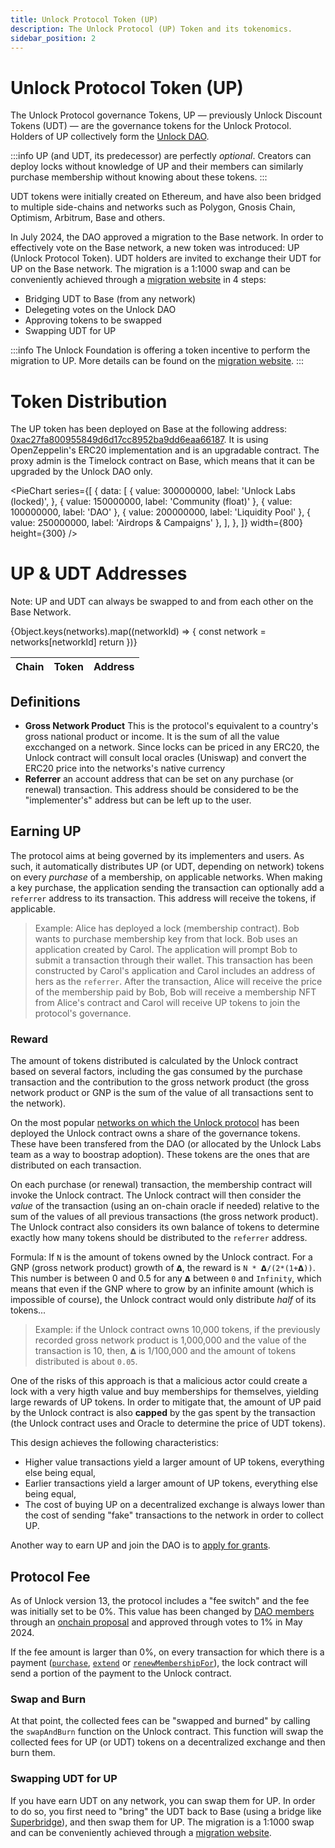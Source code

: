 ```yaml
---
title: Unlock Protocol Token (UP)
description: The Unlock Protocol (UP) Token and its tokenomics.
sidebar_position: 2
---
```


# Unlock Protocol Token (UP)

The Unlock Protocol governance Tokens, UP — previously Unlock Discount Tokens (UDT) — are the governance tokens for the Unlock Protocol. Holders of UP collectively form the [Unlock DAO](./unlock-dao).

:::info
UP (and UDT, its predecessor) are perfectly _optional_. Creators can deploy locks without knowledge of UP and their members can similarly purchase membership without knowing about these tokens.
:::

UDT tokens were initially created on Ethereum, and have also been bridged to multiple side-chains and networks such as Polygon, Gnosis Chain, Optimism, Arbitrum, Base and others.

In July 2024, the DAO approved a migration to the Base network. In order to effectively vote on the Base network, a new token was introduced: UP (Unlock Protocol Token).
UDT holders are invited to exchange their UDT for UP on the Base network. The migration is a 1:1000 swap and can be conveniently achieved through a [migration website](https://up-swap.unlock-protocol.com/) in 4 steps:

- Bridging UDT to Base (from any network)
- Delegeting votes on the Unlock DAO
- Approving tokens to be swapped
- Swapping UDT for UP

:::info
The Unlock Foundation is offering a token incentive to perform the migration to UP. More details can be found on the [migration website](https://up-swap.unlock-protocol.com/).
:::

# Token Distribution

The UP token has been deployed on Base at the following address: [0xac27fa800955849d6d17cc8952ba9dd6eaa66187](https://basescan.org/token/0xac27fa800955849d6d17cc8952ba9dd6eaa66187). It is using OpenZeppelin's ERC20 implementation and is an upgradable contract. The proxy admin is the Timelock contract on Base, which means that it can be upgraded by the Unlock DAO only.


<PieChart
  series={[
    {
      data: [
        {
          value: 300000000,
          label: 'Unlock Labs (locked)',
        },
        { value: 150000000, label: 'Community (float)' },
        { value: 100000000, label: 'DAO' },
        { value: 200000000, label: 'Liquidity Pool' },
        { value: 250000000, label: 'Airdrops & Campaigns' },
      ],
    },
  ]}
  width={800}
  height={300}
/>

# UP & UDT Addresses

Note: UP and UDT can always be swapped to and from each other on the Base Network.


<table>
  <thead>
    <tr>
      <th>Chain</th>
      <th>Token</th>
      <th>Address</th>
    </tr>
  </thead>
  {Object.keys(networks).map((networkId) => {
    const network = networks[networkId]
    return <TokenNetwork network={network} />
  })}
</table>

## Definitions

- **Gross Network Product** This is the protocol's equivalent to a country's gross national product or income. It is the sum of all the value excchanged on a network. Since locks can be priced in any ERC20, the Unlock contract will consult local oracles (Uniswap) and convert the ERC20 price into the networks's native currency
- **Referrer** an account address that can be set on any purchase (or renewal) transaction. This address should be considered to be the "implementer's" address but can be left up to the user.

## Earning UP

The protocol aims at being governed by its implementers and users. As such, it automatically distributes UP (or UDT, depending on network) tokens on every _purchase_ of a membership, on applicable networks. When making a key purchase, the application sending the transaction can optionally add a `referrer` address to its transaction. This address will receive the tokens, if applicable.

> Example: Alice has deployed a lock (membership contract). Bob wants to purchase membership key from that lock. Bob uses an application created by Carol. The application will prompt Bob to submit a transaction through their wallet. This transaction has been constructed by Carol's application and Carol includes an address of hers as the `referrer`. After the transaction, Alice will receive the price of the membership paid by Bob, Bob will receive a membership NFT from Alice's contract and Carol will receive UP tokens to join the protocol's governance.

### Reward

The amount of tokens distributed is calculated by the Unlock contract based on several factors, including the gas consumed by the purchase transaction and the contribution to the gross network product (the gross network product or GNP is the sum of the value of all transactions sent to the network).

On the most popular [networks on which the Unlock protocol](../core-protocol/unlock/networks) has been deployed the Unlock contract owns a share of the governance tokens. These have been transfered from the DAO (or allocated by the Unlock Labs team as a way to boostrap adoption). These tokens are the ones that are distributed on each transaction.

On each purchase (or renewal) transaction, the membership contract will invoke the Unlock contract. The Unlock contract will then consider the _value_ of the transaction (using an on-chain oracle if needed) relative to the sum of the values of all previous transactions (the gross network product). The Unlock contract also considers its own balance of tokens to determine exactly how many tokens should be distributed to the `referrer` address.

Formula: If `N` is the amount of tokens owned by the Unlock contract. For a GNP (gross network product) growth of `𝝙`, the reward is `N * 𝝙/(2*(1+𝝙))`. This number is between 0 and 0.5 for any `𝝙` between `0` and `Infinity`, which means that even if the GNP where to grow by an infinite amount (which is impossible of course), the Unlock contract would only distribute _half_ of its tokens...

> Example: if the Unlock contract owns 10,000 tokens, if the previously recorded gross network product is 1,000,000 and the value of the transaction is 10, then, `𝝙` is 1/100,000 and the amount of tokens distributed is about `0.05`.

One of the risks of this approach is that a malicious actor could create a lock with a very higth value and buy memberships for themselves, yielding large rewards of UP tokens. In order to mitigate that, the amount of UP paid by the Unlock contract is also **capped** by the gas spent by the transaction (the Unlock contract uses and Oracle to determine the price of UDT tokens).

This design achieves the following characteristics:

- Higher value transactions yield a larger amount of UP tokens, everything else being equal,
- Earlier transactions yield a larger amount of UP tokens, everything else being equal,
- The cost of buying UP on a decentralized exchange is always lower than the cost of sending "fake" transactions to the network in order to collect UP.

Another way to earn UP and join the DAO is to [apply for grants](./grants-bounties).

## Protocol Fee

As of Unlock version 13, the protocol includes a "fee switch" and the fee was initially set to be 0%. This value has been changed by [DAO members](./unlock-dao) through an [onchain proposal](https://www.tally.xyz/gov/unlock/proposal/72110981722145472193202862106710876303006911465748904597113931014096574827698) and approved through votes to 1% in May 2024.

If the fee amount is larger than 0%, on every transaction for which there is a payment ([`purchase`](/core-protocol/smart-contracts-api/PublicLock#purchase), [`extend`](/core-protocol/smart-contracts-api/PublicLock#extend) or [`renewMembershipFor`](/core-protocol/smart-contracts-api/PublicLock#renewmembershipfor)), the lock contract will send a portion of the payment to the Unlock contract.

### Swap and Burn

At that point, the collected fees can be "swapped and burned" by calling the `swapAndBurn` function on the Unlock contract. This function will swap the collected fees for UP (or UDT) tokens on a decentralized exchange and then burn them.

### Swapping UDT for UP

If you have earn UDT on any network, you can swap them for UP. In order to do so, you first need to "bring" the UDT back to Base (using a bridge like [Superbridge](https://superbridge.app/base)), and then swap them for UP. The migration is a 1:1000 swap and can be conveniently achieved through a [migration website](https://up-swap.unlock-protocol.com/).
